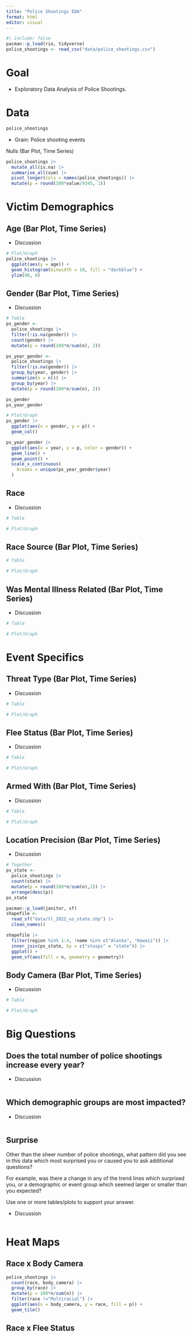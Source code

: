 ```yaml
---
title: "Police Shootings EDA"
format: html
editor: visual
---
```


```r
#| include: false
pacman::p_load(rio, tidyverse)
police_shootings <- read_csv("data/police_shootings.csv")
```

# Goal

-   Exploratory Data Analysis of Police Shootings.

# Data

```r
police_shootings
```

-   Grain: Police shooting events

Nulls (Bar Plot, Time Series)

```r
police_shootings |>
  mutate_all(is.na) |>
  summarise_all(sum) |>
  pivot_longer(cols = names(police_shootings)) |>
  mutate(p = round(100*value/9345, 1))
```

# Victim Demographics

## Age (Bar Plot, Time Series)

-   Discussion

```r
# Plot/Graph
police_shootings |>
  ggplot(aes(y = age)) +
  geom_histogram(binwidth = 10, fill = "darkblue") +
  ylim(90, 0)
```

## Gender (Bar Plot, Time Series)

-   Discussion

```r
# Table
ps_gender <-
  police_shootings |>
  filter(!is.na(gender)) |>
  count(gender) |>
  mutate(p = round(100*n/sum(n), 2))

ps_year_gender <-
  police_shootings |>
  filter(!is.na(gender)) |>
  group_by(year, gender) |>
  summarize(n = n()) |>
  group_by(year) |>
  mutate(p = round(100*n/sum(n), 2))

ps_gender
ps_year_gender
```

```r
# Plot/Graph
ps_gender |>
  ggplot(aes(x = gender, y = p)) +
  geom_col()

ps_year_gender |>
  ggplot(aes(x = year, y = p, color = gender)) +
  geom_line() +
  geom_point() +
  scale_x_continuous(
    breaks = unique(ps_year_gender$year)
  )
```

## Race

-   Discussion

```r
# Table

```

```r
# Plot/Graph

```

## Race Source (Bar Plot, Time Series)

```r
# Table

```

```r
# Plot/Graph

```

## Was Mental Illness Related (Bar Plot, Time Series)

-   Discussion

```r
# Table

```

```r
# Plot/Graph

```

# Event Specifics

## Threat Type (Bar Plot, Time Series)

-   Discussion

```r
# Table

```

```r
# Plot/Graph

```

## Flee Status (Bar Plot, Time Series)

-   Discussion

```r
# Table

```

```r
# Plot/Graph

```

## Armed With (Bar Plot, Time Series)

-   Discussion

```r
# Table

```

```r
# Plot/Graph

```

## Location Precision (Bar Plot, Time Series)

-   Discussion

```r
# Together
ps_state <-
  police_shootings |> 
  count(state) |>
  mutate(p = round(100*n/sum(n),2)) |>
  arrange(desc(p))
ps_state
```

```r
pacman::p_load(janitor, sf)
shapefile <-
  read_sf("data/tl_2022_us_state.shp") |>
  clean_names()

shapefile |>
  filter(region %in% 1:4, !name %in% c("Alaska", "Hawaii")) |>
  inner_join(ps_state, by = c("stusps" = "state")) |>
  ggplot() +
  geom_sf(aes(fill = n, geometry = geometry))
```

## Body Camera (Bar Plot, Time Series)

-   Discussion

```r
# Table

```

```r
# Plot/Graph

```

# Big Questions

## Does the total number of police shootings increase every year?

-   Discussion

```r

```

## Which demographic groups are most impacted?

-   Discussion

```r

```

## Surprise

Other than the sheer number of police shootings, what pattern did you see in this data which most surprised you or caused you to ask additional questions?

For example, was there a change in any of the trend lines which surprised you, or a demographic or event group which seemed larger or smaller than you expected?

Use one or more tables/plots to support your answer.

-   Discussion

```r

```

# Heat Maps

## Race x Body Camera

```r
police_shootings |>
  count(race, body_camera) |>
  group_by(race) |>
  mutate(p = 100*n/sum(n)) |>
  filter(race !="Multiracial") |>
  ggplot(aes(x = body_camera, y = race, fill = p)) +
  geom_tile()
```

## Race x Flee Status

```r

```
